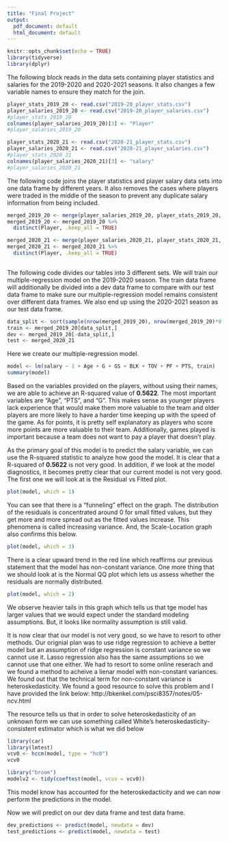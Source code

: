 ---
title: "Final Project"
output:
  pdf_document: default
  html_document: default
---

```{R setup, include=FALSE}
knitr::opts_chunk$set(echo = TRUE)
library(tidyverse)
library(dplyr)
```

The following block reads in the data sets containing player statistics and salaries for the 2019-2020 and 2020-2021 seasons. It also changes a few variable names to ensure they match for the join.

```{R}
player_stats_2019_20 <- read.csv("2019-20_player_stats.csv")
player_salaries_2019_20 <- read.csv("2019-20_player_salaries.csv")
#player_stats_2019_20
colnames(player_salaries_2019_20)[3] <- "Player"
#player_salaries_2019_20

player_stats_2020_21 <- read.csv("2020-21_player_stats.csv")
player_salaries_2020_21 <- read.csv("2020-21_player_salaries.csv")
#player_stats_2020_21
colnames(player_salaries_2020_21)[3] <- "salary"
#player_salaries_2020_21
```

The following code joins the player statistics and player salary data sets into one data frame by different years. It also removes the cases where players were traded in the middle of the season to prevent any duplicate salary information from being included.

```{R}
merged_2019_20 <- merge(player_salaries_2019_20, player_stats_2019_20, by = 'Player')
merged_2019_20 <- merged_2019_20 %>%
  distinct(Player, .keep_all = TRUE)

merged_2020_21 <- merge(player_salaries_2020_21, player_stats_2020_21, by = 'Player')
merged_2020_21 <- merged_2020_21 %>%
  distinct(Player, .keep_all = TRUE)
  
```

The following code divides our tables into 3 different sets. We will train our multiple-regression model on the 2019-2020 season. The train data frame will additionally be divided into a dev data frame to compare with our test data frame to make sure our multiple-regression model remains consistent over different data frames. We also end up using the 2020-2021 season as our test data frame.

```{R}
data_split <- sort(sample(nrow(merged_2019_20), nrow(merged_2019_20)*0.8))
train <- merged_2019_20[data_split,]
dev <- merged_2019_20[-data_split,]
test <- merged_2020_21
```

Here we create our multiple-regression model.

```{R}
model <- lm(salary ~ 1 + Age + G + GS + BLK + TOV + PF + PTS, train)
summary(model)
```

Based on the variables provided on the players, without using their names, we are able to achieve an R-squared value of **0.5622**. The most important variables are "Age", "PTS", and "G". This makes sense as younger players lack experience that would make them more valuable to the team and older players are more likely to have a harder time keeping up with the speed of the game. As for points, it is pretty self explanatory as players who score more points are more valuable to their team. Additionally, games played is important because a team does not want to pay a player that doesn't play.

As the primary goal of this model is to predict the salary variable, we can use the R-squared statistic to analyze how good the model. It is clear that a R-squared of **0.5622** is not very good. In addition, if we look at the model diagnostics, it becomes pretty clear that our current model is not very good. The first one we will look at is the Residual vs Fitted plot. 

```{r}
plot(model, which = 1)
```

You can see that there is a "funneling" effect on the graph. The distribution of the residuals is concentrated around 0 for small fitted values, but they get more and more spread out as the fitted values increase. This phenomena is called increasing variance. And, the Scale-Location graph also confirms this below. 

```{r}
plot(model, which = 3)
```

There is a clear upward trend in the red line which reaffirms our previous statement that the model has non-constant variance. One more thing that we should look at is the Normal QQ plot which lets us assess whether the residuals are normally distributed. 

```{r}
plot(model, which = 2)
```

We observe heavier tails in this graph which tells us that tge model has larger values that we would expect under the standard modeling assumptions. But, it looks like normality assumption is still valid. 

It is now clear that our model is not very good, so we have to resort to other methods. Our orignial plan was to use ridge regression to achieve a better model but an assumption of ridge regression is constant variance so we cannot use it. Lasso regression also has the same assumptions so we cannot use that one either. We had to resort to some online reserach and we found a method to acheive a lienar model with non-constant variances. We found out that the technical term for non-constant variance is heteroskedasticity. We found a good resource to solve this problem and I have provided the link below:
http://bkenkel.com/psci8357/notes/05-ncv.html

The resource tells us that in order to solve heteroskedasticity of an unknown form we can use something called White’s heteroskedasticity-consistent estimator which is what we did below

```{r}
library(car)
library(lmtest)
vcv0 <- hccm(model, type = "hc0")
vcv0

library("broom")
modelv2 <- tidy(coeftest(model, vcov = vcv0))

```
This model know has accounted for the heteroskedacticity and we can now perform the predictions in the model. 


Now we will predict on our dev data frame and test data frame.

```{R}
dev_predictions <- predict(model, newdata = dev)
test_predictions <- predict(model, newdata = test)
```


